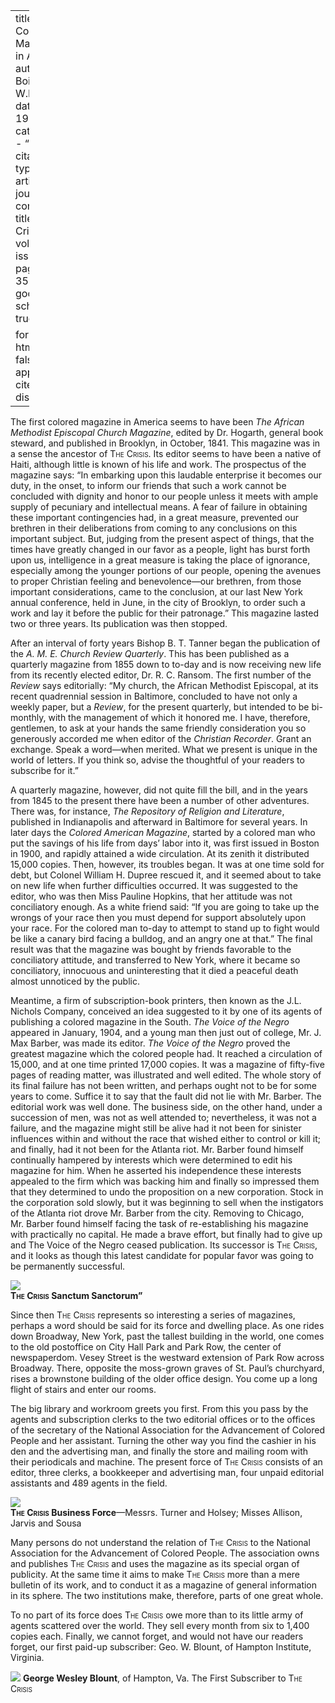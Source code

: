 
---
title: 'The Colored Magazine in America'
author: Du Bois, W.E.B.
date: May 1912
categories: 
  - ""
citation: 
  type: article-journal
  container-title: The Crisis
  volume: 5
  issue: 1
  page: 33-35
google-scholar: true

format:
  html:
    toc: false
    appendix-cite-as: display
---



The first colored magazine in America seems to have been *The African Methodist Episcopal Church Magazine*, edited by Dr. Hogarth, general book steward, and published in Brooklyn, in October, 1841. This magazine was in a sense the ancestor of <span style="font-variant:small-caps;">The Crisis</span>. Its editor seems to have been a native of Haiti, although little is known of his life and work. The prospectus of the magazine says: "In embarking upon this laudable enterprise it becomes our duty, in the onset, to inform our friends that such a work cannot be concluded with dignity and honor to our people unless it meets with ample supply of pecuniary and intellectual means. A fear of failure in obtaining these important contingencies had, in a great measure, prevented our brethren in their deliberations from coming to any conclusions on this important subject. But, judging from the present aspect of things, that the times have greatly changed in our favor as a people, light has burst forth upon us, intelligence in a great measure is taking the place of ignorance, especially among the younger portions of our people, opening the avenues to proper Christian feeling and benevolence---our brethren, from those important considerations, came to the conclusion, at our last New York annual conference, held in June, in the city of Brooklyn, to order such a work and lay it before the public for their patronage." This magazine lasted two or three years. Its publication was then stopped.

After an interval of forty years Bishop B. T. Tanner began the publication of the *A. M. E. Church Review Quarterly*. This has been published as a quarterly magazine from 1855 down to to-day and is now receiving new life from its recently elected editor, Dr. R. C. Ransom. The first number of the *Review* says editorially: "My church, the African Methodist Episcopal, at its recent quadrennial session in Baltimore, concluded to have not only a weekly paper, but a *Review*, for the present quarterly, but intended to be bi-monthly, with the management of which it honored me. I have, therefore, gentlemen, to ask at your hands the same friendly consideration you so generously accorded me when editor of the *Christian Recorder*. Grant an exchange. Speak a word---when merited. What we present is unique in the world of letters. If you think so, advise the thoughtful of your readers to subscribe for it."

A quarterly magazine, however, did not quite fill the bill, and in the years from 1845 to the present there have been a number of other adventures. There was, for instance, *The Repository of Religion and Literature*, published in Indianapolis and afterward in Baltimore for several years. In later days the *Colored American Magazine*, started by a colored man who put the savings of his life from days' labor into it, was first issued in Boston in 1900, and rapidly attained a wide circulation. At its zenith it distributed 15,000 copies. Then, however, its troubles began. It was at one time sold for debt, but Colonel William H. Dupree rescued it, and it seemed about to take on new life when further difficulties occurred. It was suggested to the editor, who was then Miss Pauline Hopkins, that her attitude was not conciliatory enough. As a white friend said: "If you are going to take up the wrongs of your race then you must depend for support absolutely upon your race. For the colored man to-day to attempt to stand up to fight would be like a canary bird facing a bulldog, and an angry one at that." The final result was that the magazine was bought by friends favorable to the conciliatory attitude, and transferred to New York, where it became so conciliatory, innocuous and uninteresting that it died a peaceful death almost unnoticed by the public.

Meantime, a firm of subscription-book printers, then known as the J.L. Nichols Company, conceived an idea suggested to it by one of its agents of publishing a colored magazine in the South. *The Voice of the Negro* appeared in January, 1904, and a young man then just out of college, Mr. J. Max Barber, was made its editor. *The Voice of the Negro* proved the greatest magazine which the colored people had. It reached a circulation of 15,000, and at one time printed 17,000 copies. It was a magazine of fifty-five pages of reading matter, was illustrated and well edited. The whole story of its final failure has not been written, and perhaps ought not to be for some years to come. Suffice it to say that the fault did not lie with Mr. Barber. The editorial work was well done. The business side, on the other hand, under a succession of men, was not as well attended to; nevertheless, it was not a failure, and the magazine might still be alive had it not been for sinister influences within and without the race that wished either to control or kill it; and finally, had it not been for the Atlanta riot. Mr. Barber found himself continually hampered by interests which were determined to edit his magazine for him. When he asserted his independence these interests appealed to the firm which was backing him and finally so impressed them that they determined to undo the proposition on a new corporation. Stock in the corporation sold slowly, but it was beginning to sell when the instigators of the Atlanta riot drove Mr. Barber from the city. Removing to Chicago, Mr. Barber found himself facing the task of re-establishing his magazine with practically no capital. He made a brave effort, but finally had to give up and The Voice of the Negro ceased publication. Its successor is <span style="font-variant:small-caps;">The Crisis</span>, and it looks as though this latest candidate for popular favor was going to be permanently successful.

![](/Images/05-01-34-sanctum.png)  
**<span style="font-variant:small-caps;">The Crisis</span> Sanctum Sanctorum"**

Since then <span style="font-variant:small-caps;">The Crisis</span> represents so interesting a series of magazines, perhaps a word should be said for its force and dwelling place. As one rides down Broadway, New York, past the tallest building in the world, one comes to the old postoffice on City Hall Park and Park Row, the center of newspaperdom. Vesey Street is the westward extension of Park Row across Broadway. There, opposite the moss-grown graves of St. Paul's churchyard, rises a brownstone building of the older office design. You come up a long flight of stairs and enter our rooms.

The big library and workroom greets you first. From this you pass by the agents and subscription clerks to the two editorial offices or to the offices of the secretary of the National Association for the Advancement of Colored People and her assistant. Turning the other way you find the cashier in his den and the advertising man, and finally the store and mailing room with their periodicals and machine. The present force of <span style="font-variant:small-caps;">The Crisis</span> consists of an editor, three clerks, a bookkeeper and advertising man, four unpaid editorial assistants and 489 agents in the field.

![](/Images/05-01-35-business.png)  
**<span style="font-variant:small-caps;">The Crisis</span> Business Force**---Messrs. Turner and Holsey; Misses Allison, Jarvis and Sousa

Many persons do not understand the relation of <span style="font-variant:small-caps;">The Crisis</span> to the National Association for the Advancement of Colored People. The association owns and publishes <span style="font-variant:small-caps;">The Crisis</span> and uses the magazine as its special organ of publicity. At the same time it aims to make <span style="font-variant:small-caps;">The Crisis</span> more than a mere bulletin of its work, and to conduct it as a magazine of general information in its sphere. The two institutions make, therefore, parts of one great whole.

To no part of its force does <span style="font-variant:small-caps;">The Crisis</span> owe more than to its little army of agents scattered over the world. They sell every month from six to 1,400 copies each. Finally, we cannot forget, and would not have our readers forget, our first paid-up subscriber: Geo. W. Blount, of Hampton Institute, Virginia.

![](/Images/05-01-35-blount.png)
**George Wesley Blount**, of Hampton, Va.
The First Subscriber to <span style="font-variant:small-caps;">The Crisis</span>

